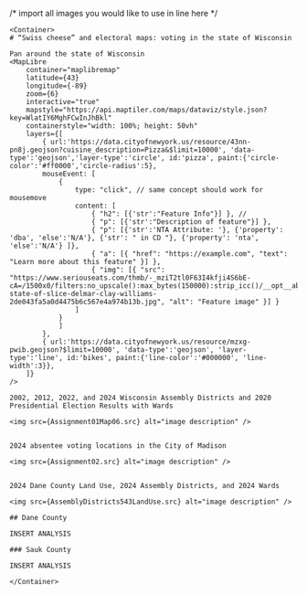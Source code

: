 
/* import all images you would like to use in line here */



<PageLayout title={SITE.title} description={SITE.description}>

    <Container>
    # “Swiss cheese” and electoral maps: voting in the state of Wisconsin
    
    Pan around the state of Wisconsin
    <MapLibre
        container="maplibremap"
        latitude={43}
        longitude={-89}
        zoom={6}
        interactive="true"
        mapstyle="https://api.maptiler.com/maps/dataviz/style.json?key=WlatIY6MghFCwInJhBkl"
        containerstyle="width: 100%; height: 50vh"
        layers={[
            { url:'https://data.cityofnewyork.us/resource/43nn-pn8j.geojson?cuisine_description=Pizza&$limit=10000', 'data-type':'geojson','layer-type':'circle', id:'pizza', paint:{'circle-color':'#ff0000','circle-radius':5},
            mouseEvent: [
                {
                    type: "click", // same concept should work for mousemove
                    content: [
                        { "h2": [{'str':"Feature Info"}] }, // 
                        { "p": [{'str':"Description of feature"}] },
                        { "p": [{'str':'NTA Attribute: '}, {'property': 'dba', 'else':'N/A'}, {'str': " in CD "}, {'property': 'nta', 'else':'N/A'} ]}, 
                        { "a": [{ "href": "https://example.com", "text": "Learn more about this feature" }] },
                        { "img": [{ "src": "https://www.seriouseats.com/thmb/-_mziT2tl0F63I4kfji4S6bE-cA=/1500x0/filters:no_upscale():max_bytes(150000):strip_icc()/__opt__aboutcom__coeus__resources__content_migration__serious_eats__seriouseats.com__2018__10__20181015-state-of-slice-delmar-clay-williams-2de043fa5a0d4475b6c567e4a974b13b.jpg", "alt": "Feature image" }] }
                    ]
                }
                ]
            },
            { url:'https://data.cityofnewyork.us/resource/mzxg-pwib.geojson?$limit=10000', 'data-type':'geojson', 'layer-type':'line', id:'bikes', paint:{'line-color':'#000000', 'line-width':3}},
        ]}
    />

    2002, 2012, 2022, and 2024 Wisconsin Assembly Districts and 2020 Presidential Election Results with Wards 

    <img src={Assignment01Map06.src} alt="image description" />


    2024 absentee voting locations in the City of Madison   

    <img src={Assignment02.src} alt="image description" />


    2024 Dane County Land Use, 2024 Assembly Districts, and 2024 Wards

    <img src={AssemblyDistricts543LandUse.src} alt="image description" />

    ## Dane County 

    INSERT ANALYSIS

    ### Sauk County
    
    INSERT ANALYSIS

    </Container>

</PageLayout>
